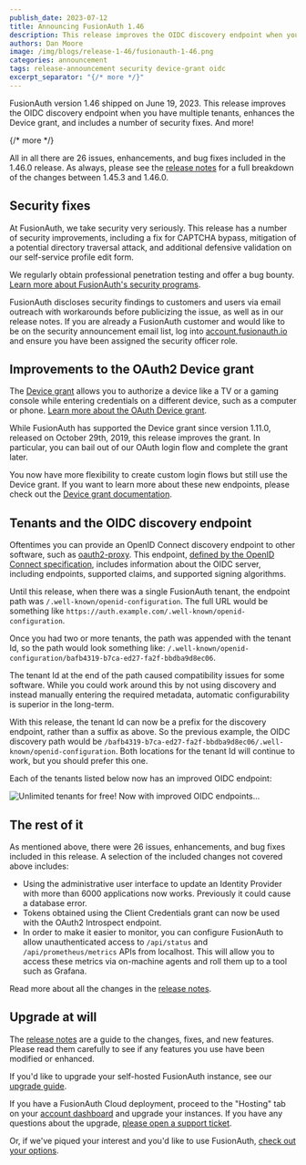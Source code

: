 ```yaml
---
publish_date: 2023-07-12 
title: Announcing FusionAuth 1.46
description: This release improves the OIDC discovery endpoint when you have multiple tenants, enhances the Device grant, and includes a number of security fixes.
authors: Dan Moore
image: /img/blogs/release-1-46/fusionauth-1-46.png
categories: announcement
tags: release-announcement security device-grant oidc
excerpt_separator: "{/* more */}"
---
```


FusionAuth version 1.46 shipped on June 19, 2023. This release improves the OIDC discovery endpoint when you have multiple tenants, enhances the Device grant, and includes a number of security fixes. And more!

{/* more */}

All in all there are 26 issues, enhancements, and bug fixes included in the 1.46.0 release. As always, please see the [release notes](/docs/v1/tech/release-notes#version-1-46-0) for a full breakdown of the changes between 1.45.3 and 1.46.0.

## Security fixes

At FusionAuth, we take security very seriously. This release has a number of security improvements, including a fix for CAPTCHA bypass, mitigation of a potential directory traversal attack, and additional defensive validation on our self-service profile edit form.

We regularly obtain professional penetration testing and offer a bug bounty. [Learn more about FusionAuth's security programs](https://fusionauth.io/security).

FusionAuth discloses security findings to customers and users via email outreach with workarounds before publicizing the issue, as well as in our release notes. If you are already a FusionAuth customer and would like to be on the security announcement email list, log into [account.fusionauth.io](https://account.fusionauth.io) and ensure you have been assigned the security officer role.

## Improvements to the OAuth2 Device grant

The [Device grant](https://datatracker.ietf.org/doc/html/rfc8628) allows you to authorize a device like a TV or a gaming console while entering credentials on a different device, such as a computer or phone. [Learn more about the OAuth Device grant](/articles/oauth/oauth-device-authorization).

While FusionAuth has supported the Device grant since version 1.11.0, released on October 29th, 2019, this release improves the grant. In particular, you can bail out of our OAuth login flow and complete the grant later.

You now have more flexibility to create custom login flows but still use the Device grant. If you want to learn more about these new endpoints, please check out the [Device grant documentation](/docs/v1/tech/oauth/endpoints#device).

## Tenants and the OIDC discovery endpoint 

Oftentimes you can provide an OpenID Connect discovery endpoint to other software, such as [oauth2-proxy](https://github.com/oauth2-proxy/oauth2-proxy/). This endpoint, [defined by the OpenID Connect specification](https://openid.net/specs/openid-connect-discovery-1_0.html#ProviderConfig), includes information about the OIDC server, including endpoints, supported claims, and supported signing algorithms.

Until this release, when there was a single FusionAuth tenant, the endpoint path was `/.well-known/openid-configuration`. The full URL would be something like `https://auth.example.com/.well-known/openid-configuration`.

Once you had two or more tenants, the path was appended with the tenant Id, so the path would look something like: `/.well-known/openid-configuration/bafb4319-b7ca-ed27-fa2f-bbdba9d8ec06`.

The tenant Id at the end of the path caused compatibility issues for some software. While you could work around this by not using discovery and instead manually entering the required metadata, automatic configurability is superior in the long-term.

With this release, the tenant Id can now be a prefix for the discovery endpoint, rather than a suffix as above. So the previous example, the OIDC discovery path would be `/bafb4319-b7ca-ed27-fa2f-bbdba9d8ec06/.well-known/openid-configuration`. Both locations for the tenant Id will continue to work, but you should prefer this one.

Each of the tenants listed below now has an improved OIDC endpoint:

![Unlimited tenants for free! Now with improved OIDC endpoints...](/img/blogs/release-1-46/list-of-tenants.png)

## The rest of it

As mentioned above, there were 26 issues, enhancements, and bug fixes included in this release. A selection of the included changes not covered above includes:

* Using the administrative user interface to update an Identity Provider with more than 6000 applications now works. Previously it could cause a database error.
* Tokens obtained using the Client Credentials grant can now be used with the OAuth2 Introspect endpoint.
* In order to make it easier to monitor, you can configure FusionAuth to allow unauthenticated access to `/api/status` and `/api/prometheus/metrics` APIs from localhost. This will allow you to access these metrics via on-machine agents and roll them up to a tool such as Grafana.

Read more about all the changes in the [release notes](/docs/v1/tech/release-notes#version-1-46-0).

## Upgrade at will

The [release notes](/docs/v1/tech/release-notes#version-1-46-0) are a guide to the changes, fixes, and new features. Please read them carefully to see if any features you use have been modified or enhanced.

If you'd like to upgrade your self-hosted FusionAuth instance, see our [upgrade guide](/docs/v1/tech/admin-guide/upgrade). 

If you have a FusionAuth Cloud deployment, proceed to the "Hosting" tab on your <a href="https://account.fusionauth.io/account/deployment/" target="_blank">account dashboard</a> and upgrade your instances. If you have any questions about the upgrade, <a href="https://account.fusionauth.io/account/support/" target="_blank">please open a support ticket</a>.

Or, if we've piqued your interest and you'd like to use FusionAuth, [check out your options](/pricing).
